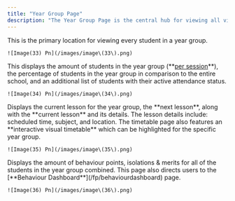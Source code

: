 ```yaml
---
title: "Year Group Page"
description: "The Year Group Page is the central hub for viewing all vital data collected for an individual year group. Take a look at our excellent data insight & collection features below:"
---
```


<AccordionGroup>
  <Accordion title="Overview" defaultOpen icon="list">
    This is the primary location for viewing every student in a year group.

    ![Image(33) Pn](/images/image\(33\).png)
  </Accordion>
  <Accordion title="Attendance" defaultOpen icon="badge-check">
    This displays the amount of students in the year group (**<u>per session</u>**), the percentage of students in the year group in comparison to the entire school, and an additional list of students with their active attendance status.

    ![Image(34) Pn](/images/image\(34\).png)
  </Accordion>
  <Accordion title="Timetable" defaultOpen icon="calendars">
    Displays the current lesson for the year group, the **next lesson**, along with the **current lesson** and its details. The lesson details include: scheduled time, subject, and location. The timetable page also features an **interactive visual timetable** which can be highlighted for the specific year group.

    ![Image(35) Pn](/images/image\(35\).png)
  </Accordion>
  <Accordion title="Behaviour" defaultOpen icon="thumbs-up">
    Displays the amount of behaviour points, isolations & merits for all of the students in the year group combined. This page also directs users to the [**Behaviour Dashboard**](/fp/behaviourdashboard) page.

    ![Image(36) Pn](/images/image\(36\).png)
  </Accordion>
</AccordionGroup>